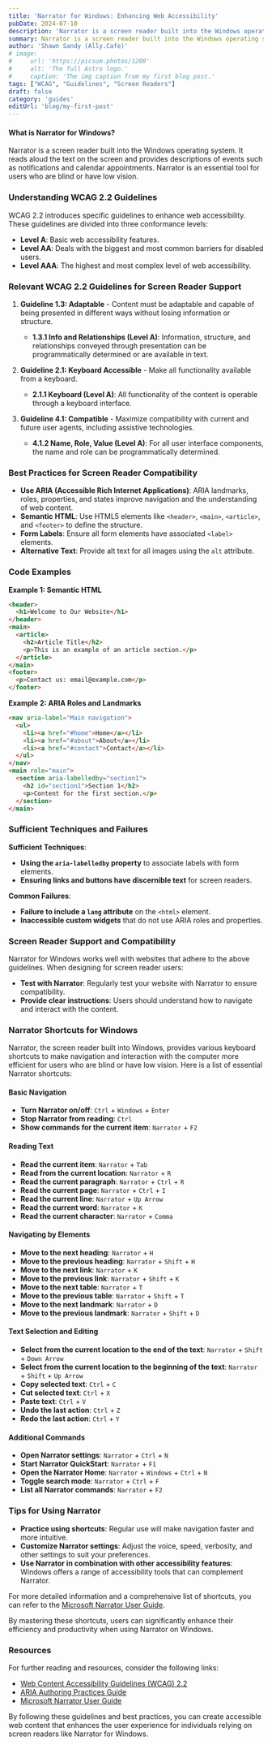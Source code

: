 ```yaml
---
title: 'Narrator for Windows: Enhancing Web Accessibility'
pubDate: 2024-07-10
description: 'Narrator is a screen reader built into the Windows operating system.'
summary: Narrator is a screen reader built into the Windows operating system. It reads aloud the text on the screen and provides descriptions of events such as notifications and calendar appointments. Narrator is an essential tool for users who are blind or have low vision.
author: 'Shawn Sandy (Ally.Cafe)'
# image:
#     url: 'https://picsum.photos/1200'
#     alt: 'The full Astro logo.'
#     caption: 'The img caption from my first blog post.'
tags: ["WCAG", "Guidelines", "Screen Readers"]
draft: false
category: 'guides'
editUrl: 'blog/my-first-post'
---
```


#### What is Narrator for Windows?

Narrator is a screen reader built into the Windows operating system. It reads aloud the text on the screen and provides descriptions of events such as notifications and calendar appointments. Narrator is an essential tool for users who are blind or have low vision.

### Understanding WCAG 2.2 Guidelines

WCAG 2.2 introduces specific guidelines to enhance web accessibility. These guidelines are divided into three conformance levels:
- **Level A**: Basic web accessibility features.
- **Level AA**: Deals with the biggest and most common barriers for disabled users.
- **Level AAA**: The highest and most complex level of web accessibility.

### Relevant WCAG 2.2 Guidelines for Screen Reader Support

1. **Guideline 1.3: Adaptable** - Content must be adaptable and capable of being presented in different ways without losing information or structure.
   - **1.3.1 Info and Relationships (Level A)**: Information, structure, and relationships conveyed through presentation can be programmatically determined or are available in text.

2. **Guideline 2.1: Keyboard Accessible** - Make all functionality available from a keyboard.
   - **2.1.1 Keyboard (Level A)**: All functionality of the content is operable through a keyboard interface.

3. **Guideline 4.1: Compatible** - Maximize compatibility with current and future user agents, including assistive technologies.
   - **4.1.2 Name, Role, Value (Level A)**: For all user interface components, the name and role can be programmatically determined.

### Best Practices for Screen Reader Compatibility

- **Use ARIA (Accessible Rich Internet Applications)**: ARIA landmarks, roles, properties, and states improve navigation and the understanding of web content.
- **Semantic HTML**: Use HTML5 elements like `<header>`, `<main>`, `<article>`, and `<footer>` to define the structure.
- **Form Labels**: Ensure all form elements have associated `<label>` elements.
- **Alternative Text**: Provide alt text for all images using the `alt` attribute.

### Code Examples

**Example 1: Semantic HTML**

```html
<header>
  <h1>Welcome to Our Website</h1>
</header>
<main>
  <article>
    <h2>Article Title</h2>
    <p>This is an example of an article section.</p>
  </article>
</main>
<footer>
  <p>Contact us: email@example.com</p>
</footer>
```

**Example 2: ARIA Roles and Landmarks**

```html
<nav aria-label="Main navigation">
  <ul>
    <li><a href="#home">Home</a></li>
    <li><a href="#about">About</a></li>
    <li><a href="#contact">Contact</a></li>
  </ul>
</nav>
<main role="main">
  <section aria-labelledby="section1">
    <h2 id="section1">Section 1</h2>
    <p>Content for the first section.</p>
  </section>
</main>
```

### Sufficient Techniques and Failures

**Sufficient Techniques**:
- **Using the `aria-labelledby` property** to associate labels with form elements.
- **Ensuring links and buttons have discernible text** for screen readers.

**Common Failures**:
- **Failure to include a `lang` attribute** on the `<html>` element.
- **Inaccessible custom widgets** that do not use ARIA roles and properties.

### Screen Reader Support and Compatibility

Narrator for Windows works well with websites that adhere to the above guidelines. When designing for screen reader users:
- **Test with Narrator**: Regularly test your website with Narrator to ensure compatibility.
- **Provide clear instructions**: Users should understand how to navigate and interact with the content.

### Narrator Shortcuts for Windows

Narrator, the screen reader built into Windows, provides various keyboard shortcuts to make navigation and interaction with the computer more efficient for users who are blind or have low vision. Here is a list of essential Narrator shortcuts:

#### Basic Navigation
- **Turn Narrator on/off**: `Ctrl` + `Windows` + `Enter`
- **Stop Narrator from reading**: `Ctrl`
- **Show commands for the current item**: `Narrator` + `F2`

#### Reading Text
- **Read the current item**: `Narrator` + `Tab`
- **Read from the current location**: `Narrator` + `R`
- **Read the current paragraph**: `Narrator` + `Ctrl` + `R`
- **Read the current page**: `Narrator` + `Ctrl` + `I`
- **Read the current line**: `Narrator` + `Up Arrow`
- **Read the current word**: `Narrator` + `K`
- **Read the current character**: `Narrator` + `Comma`

#### Navigating by Elements
- **Move to the next heading**: `Narrator` + `H`
- **Move to the previous heading**: `Narrator` + `Shift` + `H`
- **Move to the next link**: `Narrator` + `K`
- **Move to the previous link**: `Narrator` + `Shift` + `K`
- **Move to the next table**: `Narrator` + `T`
- **Move to the previous table**: `Narrator` + `Shift` + `T`
- **Move to the next landmark**: `Narrator` + `D`
- **Move to the previous landmark**: `Narrator` + `Shift` + `D`

#### Text Selection and Editing
- **Select from the current location to the end of the text**: `Narrator` + `Shift` + `Down Arrow`
- **Select from the current location to the beginning of the text**: `Narrator` + `Shift` + `Up Arrow`
- **Copy selected text**: `Ctrl` + `C`
- **Cut selected text**: `Ctrl` + `X`
- **Paste text**: `Ctrl` + `V`
- **Undo the last action**: `Ctrl` + `Z`
- **Redo the last action**: `Ctrl` + `Y`

#### Additional Commands
- **Open Narrator settings**: `Narrator` + `Ctrl` + `N`
- **Start Narrator QuickStart**: `Narrator` + `F1`
- **Open the Narrator Home**: `Narrator` + `Windows` + `Ctrl` + `N`
- **Toggle search mode**: `Narrator` + `Ctrl` + `F`
- **List all Narrator commands**: `Narrator` + `F2`

### Tips for Using Narrator
- **Practice using shortcuts**: Regular use will make navigation faster and more intuitive.
- **Customize Narrator settings**: Adjust the voice, speed, verbosity, and other settings to suit your preferences.
- **Use Narrator in combination with other accessibility features**: Windows offers a range of accessibility tools that can complement Narrator.

For more detailed information and a comprehensive list of shortcuts, you can refer to the [Microsoft Narrator User Guide](https://support.microsoft.com/en-us/help/22798/windows-10-complete-guide-to-narrator).

By mastering these shortcuts, users can significantly enhance their efficiency and productivity when using Narrator on Windows.

### Resources

For further reading and resources, consider the following links:
- [Web Content Accessibility Guidelines (WCAG) 2.2](https://www.w3.org/TR/WCAG22/)
- [ARIA Authoring Practices Guide](https://www.w3.org/TR/wai-aria-practices/)
- [Microsoft Narrator User Guide](https://support.microsoft.com/en-us/help/22798/windows-10-complete-guide-to-narrator)

By following these guidelines and best practices, you can create accessible web content that enhances the user experience for individuals relying on screen readers like Narrator for Windows.